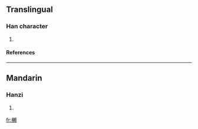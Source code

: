 ==Translingual==
===Han character===
{{Han char|rn=75|rad=木|as=16|sn=20|four=|canj=木木中金 (DDLC)}}
# {{defn|Han|sort=木16}}
====References====
{{Han ref|kx=0562.040|dkj=15873|hdz=21316.070|uh=6AF4|ud=27380}}

----
==Mandarin==
===Hanzi===
{{cmn-hanzi|pin=[[lài]] (lai4)|wg=lai<sup>4</sup>}}
# {{defn|Mandarin}}

[[fr:櫴]]